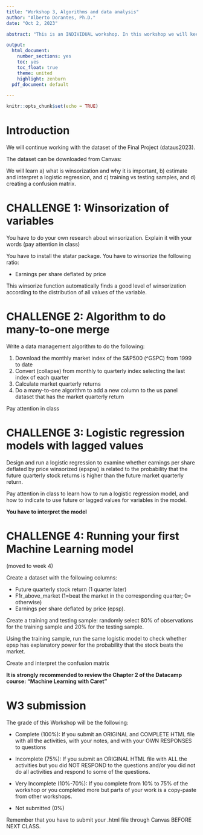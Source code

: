 ```yaml
---
title: "Workshop 3, Algorithms and data analysis"
author: "Alberto Dorantes, Ph.D."
date: "Oct 2, 2023"

abstract: "This is an INDIVIDUAL workshop. In this workshop we will keep practicing data management for financial massive data and also learn about the Logistic regression model and an introduction to Machine Learning." 

output:
  html_document: 
    number_sections: yes
    toc: yes
    toc_float: true
    theme: united
    highlight: zenburn
  pdf_document: default

---
```


```r
knitr::opts_chunk$set(echo = TRUE)
```

# Introduction

We will continue working with the dataset  of the Final Project (dataus2023).

The dataset can be downloaded from Canvas:

We will learn a) what is winsorization and why it is important, b) estimate and interpret a logistic regression, and c) training vs testing samples, and d) creating a confusion matrix.

# CHALLENGE 1: Winsorization of variables


You have to do your own research about winsorization. Explain it with your words (pay attention in class)

You have to install the statar package. You have to winsorize the following ratio:

- Earnings per share deflated by price

This winsorize function automatically finds a good level of winsorization according to the distribution of all values of the variable.  

# CHALLENGE 2: Algorithm to do many-to-one merge

Write a data management algorithm to do the following:

1) Download the monthly market index of the S&P500 (^GSPC) from 1999 to date
2) Convert (collapse) from monthly to quarterly index selecting the last index of each quarter
3) Calculate market quarterly returns
3) Do a many-to-one algorithm to add a new column to the us panel dataset that has the market quarterly return

Pay attention in class

# CHALLENGE 3: Logistic regression models with lagged values

Design and run a logistic  regression to examine whether earnings per share deflated by price winsorized (epspw) is related to the probability that the future quarterly stock returns is higher than the future market quarterly return.

Pay attention in class to learn how to run a logistic regression model, and how to indicate to use future or lagged values for variables in the model.

**You have to interpret the model**

# CHALLENGE 4: Running your first Machine Learning model
(moved to week 4)

Create a dataset with  the following columns:

- Future quarterly stock return (1 quarter later) 
- F1r_above_market (1=beat the market in the corresponding quarter; 0= otherwise)
- Earnings per share deflated by price (epsp).

Create a training and testing sample: randomly select 80% of observations for the training sample and 20% for the testing sample.

Using the training sample, run the same logistic model to check whether epsp has explanatory power for the probability that the stock beats the market.

Create and interpret the confusion matrix 


**It is strongly recommended to review the Chapter 2 of the Datacamp course: "Machine Learning with Caret"** 


# W3 submission

The grade of this Workshop will be the following:

-  Complete (100%): If you submit an ORIGINAL and COMPLETE HTML file with all the activities, with your notes, and with your OWN RESPONSES to questions

-  Incomplete (75%): If you submit an ORIGINAL HTML file with ALL the activities but you did NOT RESPOND to the questions and/or you did not do all activities and respond to some of the questions. 

- Very Incomplete (10%-70%): If you complete from 10% to 75% of the workshop or you completed more but parts of your work is a copy-paste from other workshops. 

- Not submitted (0%) 

Remember that you have to submit your .html file through Canvas BEFORE NEXT CLASS.


